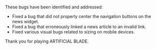 
<p className="br-bottom">These bugs have been identified and addressed:</p>

* Fixed a bug that did not properly center the navigation buttons on the news widget.
* Fixed a bug that erroneously linked a news article to an invalid link.
* Fixed various visual bugs related to sizing on mobile devices.

<p className="br-top">Thank you for playing ARTIFICIAL BLADE.</p>